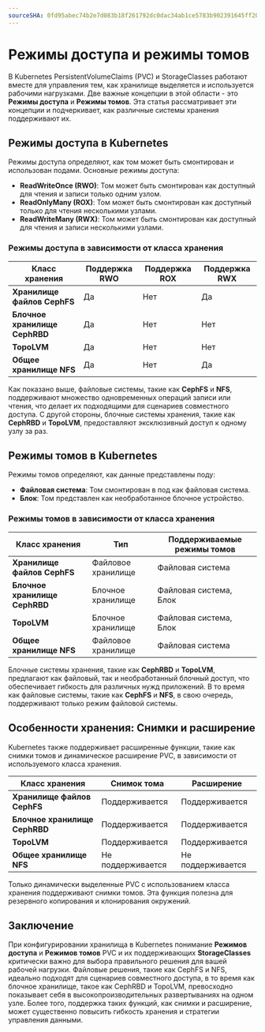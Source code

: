 ```yaml
---
sourceSHA: 0fd95abec74b2e7d083b18f261792dc0dac34ab1ce5783b902391645ff20a738
---
```


# Режимы доступа и режимы томов

В Kubernetes PersistentVolumeClaims (PVC) и StorageClasses работают вместе для управления тем, как хранилище выделяется и используется рабочими нагрузками. Две важные концепции в этой области - это **Режимы доступа** и **Режимы томов**. Эта статья рассматривает эти концепции и подчеркивает, как различные системы хранения поддерживают их.

## Режимы доступа в Kubernetes

Режимы доступа определяют, как том может быть смонтирован и использован подами. Основные режимы доступа:

- **ReadWriteOnce (RWO)**: Том может быть смонтирован как доступный для чтения и записи только одним узлом.
- **ReadOnlyMany (ROX)**: Том может быть смонтирован как доступный только для чтения несколькими узлами.
- **ReadWriteMany (RWX)**: Том может быть смонтирован как доступный для чтения и записи несколькими узлами.

### Режимы доступа в зависимости от класса хранения

| Класс хранения            | Поддержка RWO | Поддержка ROX | Поддержка RWX |
| ------------------------- | ------------- | ------------- | ------------- |
| **Хранилище файлов CephFS** | Да            | Нет          | Да            |
| **Блочное хранилище CephRBD** | Да            | Нет          | Нет           |
| **TopoLVM**               | Да            | Нет          | Нет           |
| **Общее хранилище NFS**   | Да            | Нет          | Да            |

Как показано выше, файловые системы, такие как **CephFS** и **NFS**, поддерживают множество одновременных операций записи или чтения, что делает их подходящими для сценариев совместного доступа. С другой стороны, блочные системы хранения, такие как **CephRBD** и **TopoLVM**, предоставляют эксклюзивный доступ к одному узлу за раз.

## Режимы томов в Kubernetes

Режимы томов определяют, как данные представлены поду:

- **Файловая система**: Том смонтирован в под как файловая система.
- **Блок**: Том представлен как необработанное блочное устройство.

### Режимы томов в зависимости от класса хранения

| Класс хранения            | Тип            | Поддерживаемые режимы томов |
| ------------------------- | ------------- | --------------------------- |
| **Хранилище файлов CephFS** | Файловое хранилище | Файловая система             |
| **Блочное хранилище CephRBD** | Блочное хранилище | Файловая система, Блок      |
| **TopoLVM**               | Блочное хранилище | Файловая система, Блок      |
| **Общее хранилище NFS**   | Файловое хранилище | Файловая система             |

Блочные системы хранения, такие как **CephRBD** и **TopoLVM**, предлагают как файловый, так и необработанный блочный доступ, что обеспечивает гибкость для различных нужд приложений. В то время как файловые системы, такие как **CephFS** и **NFS**, в свою очередь, поддерживают только режим файловой системы.

## Особенности хранения: Снимки и расширение

Kubernetes также поддерживает расширенные функции, такие как снимки томов и динамическое расширение PVC, в зависимости от используемого класса хранения.

| Класс хранения            | Снимок тома  | Расширение   |
| ------------------------- | ------------- | ------------ |
| **Хранилище файлов CephFS** | Поддерживается | Поддерживается |
| **Блочное хранилище CephRBD** | Поддерживается | Поддерживается |
| **TopoLVM**               | Поддерживается | Поддерживается |
| **Общее хранилище NFS**   | Не поддерживается | Не поддерживается |

Только динамически выделенные PVC с использованием класса хранения поддерживают снимки томов. Эта функция полезна для резервного копирования и клонирования окружений.

## Заключение

При конфигурировании хранилища в Kubernetes понимание **Режимов доступа** и **Режимов томов** PVC и их поддерживающих **StorageClasses** критически важно для выбора правильного решения для вашей рабочей нагрузки. Файловые решения, такие как CephFS и NFS, идеально подходят для сценариев совместного доступа, в то время как блочное хранилище, такое как CephRBD и TopoLVM, превосходно показывает себя в высокопроизводительных развертываниях на одном узле. Более того, поддержка таких функций, как снимки и расширение, может существенно повысить гибкость хранения и стратегии управления данными.
